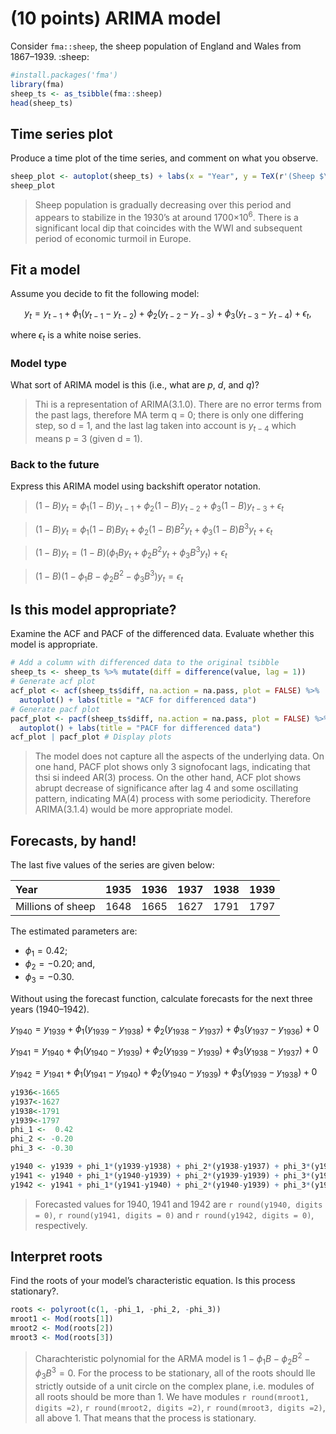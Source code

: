 # (10 points) ARIMA model

Consider `fma::sheep`, the sheep population of England and Wales from 1867--1939. :sheep: 

```r
#install.packages('fma')
library(fma)
sheep_ts <- as_tsibble(fma::sheep)
head(sheep_ts)
```

## Time series plot
Produce a time plot of the time series, and comment on what you observe.

```r
sheep_plot <- autoplot(sheep_ts) + labs(x = "Year", y = TeX(r'(Sheep $\times 10^{-6}$)'))
sheep_plot
```

> Sheep population is gradually decreasing over this period and appears to stabilize in the 1930's at around 1700$\times 10^{6}$. There is a significant local dip that coincides with the WWI and subsequent period of economic turmoil in Europe. 

## Fit a model 

Assume you decide to fit the following model: 

$$
  y_{t} = y_{t-1} + \phi_1(y_{t-1}-y_{t-2}) + \phi_2(y_{t-2}-y_{t-3}) + \phi_3(y_{t-3}-y_{t-4}) + \epsilon_t,
$$ 

where $\epsilon_t$ is a white noise series.

### Model type
What sort of ARIMA model is this (i.e., what are $p$, $d$, and $q$)?

> Thi is a representation of ARIMA(3.1.0). There are no error terms from the past lags, therefore MA term q = 0; there is only one differing step, so d = 1, and the last lag taken into account is $y_{t-4}$ which means p = 3 (given d = 1).

### Back to the future 

Express this ARIMA model using backshift operator notation.

> $(1-B)y_{t} = \phi_1(1-B)y_{t-1} + \phi_2(1-B)y_{t-2} + \phi_3(1-B)y_{t-3} + \epsilon_t$

> $(1-B)y_{t} = \phi_1(1-B)By_{t} + \phi_2(1-B)B^2y_{t} + \phi_3(1-B)B^3y_{t} + \epsilon_t$

> $(1-B)y_{t} = (1-B)(\phi_1By_{t} + \phi_2B^2y_{t} + \phi_3B^3y_{t}) + \epsilon_t$

> $(1-B)(1-\phi_1B-\phi_2B^2-\phi_3B^3)y_{t} = \epsilon_t$

## Is this model appropriate? 

Examine the ACF and PACF of the differenced data. Evaluate whether this model is appropriate. 

```r
# Add a column with differenced data to the original tsibble
sheep_ts <- sheep_ts %>% mutate(diff = difference(value, lag = 1))
# Generate acf plot
acf_plot <- acf(sheep_ts$diff, na.action = na.pass, plot = FALSE) %>%
  autoplot() + labs(title = "ACF for differenced data")
# Generate pacf plot
pacf_plot <- pacf(sheep_ts$diff, na.action = na.pass, plot = FALSE) %>%
  autoplot() + labs(title = "PACF for differenced data")
acf_plot | pacf_plot # Display plots
```

> The model does not capture all the aspects of the underlying data. On one hand, PACF plot shows only 3 signofocant lags, indicating that thsi si indeed AR(3) process. On the other hand, ACF plot shows abrupt decrease of significance after lag 4 and some oscillating pattern, indicating MA(4) process with some periodicity. Therefore ARIMA(3.1.4) would be more appropriate model.

## Forecasts, by hand! 
The last five values of the series are given below:

| Year              | 1935 | 1936 | 1937 | 1938 | 1939 |
|:------------------|-----:|-----:|-----:|-----:|-----:|
| Millions of sheep | 1648 | 1665 | 1627 | 1791 | 1797 |

The estimated parameters are: 

- $\phi_1 =  0.42$; 
- $\phi_2 = -0.20$;  and, 
- $\phi_3 = -0.30$.

Without using the forecast function, calculate forecasts for the next three years (1940--1942).

$y_{1940} = y_{1939} + \phi_1(y_{1939}-y_{1938}) + \phi_2(y_{1938}-y_{1937}) + \phi_3(y_{1937}-y_{1936}) + 0$

$y_{1941} = y_{1940} + \phi_1(y_{1940}-y_{1939}) + \phi_2(y_{1939}-y_{1939}) + \phi_3(y_{1938}-y_{1937}) + 0$

$y_{1942} = y_{1941} + \phi_1(y_{1941}-y_{1940}) + \phi_2(y_{1940}-y_{1939}) + \phi_3(y_{1939}-y_{1938}) + 0$


```r
y1936<-1665
y1937<-1627 
y1938<-1791
y1939<-1797
phi_1 <-  0.42
phi_2 <- -0.20
phi_3 <- -0.30

y1940 <- y1939 + phi_1*(y1939-y1938) + phi_2*(y1938-y1937) + phi_3*(y1937-y1936)
y1941 <- y1940 + phi_1*(y1940-y1939) + phi_2*(y1939-y1939) + phi_3*(y1938-y1937)
y1942 <- y1941 + phi_1*(y1941-y1940) + phi_2*(y1940-y1939) + phi_3*(y1939-y1938)
```

> Forecasted values for 1940, 1941 and 1942 are `r round(y1940, digits = 0)`, `r round(y1941, digits = 0)` and `r round(y1942, digits = 0)`, respectively.

## Interpret roots
Find the roots of your model's characteristic equation. Is this process stationary?.

```r
roots <- polyroot(c(1, -phi_1, -phi_2, -phi_3))
mroot1 <- Mod(roots[1])
mroot2 <- Mod(roots[2])
mroot3 <- Mod(roots[3])
```
> Charachteristic polynomial for the ARMA model is $1-\phi_1B-\phi_2B^2-\phi_3B^3 = 0$. For the process to be stationary, all of the roots should lle strictly outside of a unit circle on the complex plane, i.e. modules of all roots should be more than 1. We have modules `r round(mroot1, digits =2)`, `r round(mroot2, digits =2)`, `r round(mroot3, digits =2)`, all above 1. That means that the process is stationary. 
